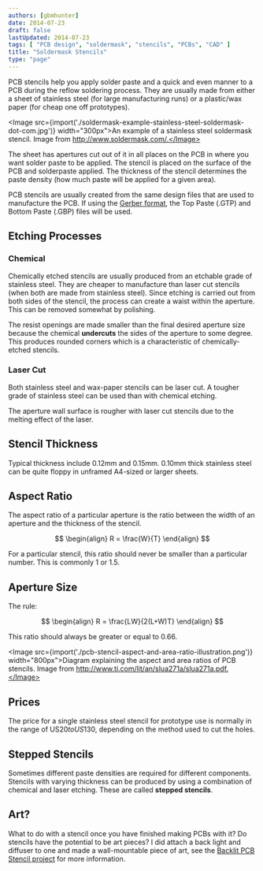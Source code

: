 ```yaml
---
authors: [gbmhunter]
date: 2014-07-23
draft: false
lastUpdated: 2014-07-23
tags: [ "PCB design", "soldermask", "stencils", "PCBs", "CAD" ]
title: "Soldermask Stencils"
type: "page"
---
```



PCB stencils help you apply solder paste and a quick and even manner to a PCB during the reflow soldering process. They are usually made from either a sheet of stainless steel (for large manufacturing runs) or a plastic/wax paper (for cheap one off prototypes).

<Image src={import('./soldermask-example-stainless-steel-soldermask-dot-com.jpg')} width="300px">An example of a stainless steel soldermask stencil. Image from http://www.soldermask.com/.</Image>

The sheet has apertures cut out of it in all places on the PCB in where you want solder paste to be applied. The stencil is placed on the surface of the PCB and solderpaste applied. The thickness of the stencil determines the paste density (how much paste will be applied for a given area).

PCB stencils are usually created from the same design files that are used to manufacture the PCB. If using the [Gerber format](/pcb-design/pcb-data-formats#gerber-files), the Top Paste (.GTP) and Bottom Paste (.GBP) files will be used.

## Etching Processes

### Chemical

Chemically etched stencils are usually produced from an etchable grade of stainless steel. They are cheaper to manufacture than laser cut stencils (when both are made from stainless steel). Since etching is carried out from both sides of the stencil, the process can create a waist within the aperture. This can be removed somewhat by polishing.

The resist openings are made smaller than the final desired aperture size because the chemical **undercuts** the sides of the aperture to some degree. This produces rounded corners which is a characteristic of chemically-etched stencils.

### Laser Cut

Both stainless steel and wax-paper stencils can be laser cut. A tougher grade of stainless steel can be used than with chemical etching.

The aperture wall surface is rougher with laser cut stencils due to the melting effect of the laser.

## Stencil Thickness

Typical thickness include 0.12mm and 0.15mm. 0.10mm thick stainless steel can be quite floppy in unframed A4-sized or larger sheets.

## Aspect Ratio

The aspect ratio of a particular aperture is the ratio between the width of an aperture and the thickness of the stencil.

$$
\begin{align}
R = \frac{W}{T}
\end{align}
$$

For a particular stencil, this ratio should never be smaller than a particular number. This is commonly 1 or 1.5.

## Aperture Size

The rule:

$$
\begin{align}
R = \frac{LW}{2(L+W)T}
\end{align}
$$

This ratio should always be greater or equal to 0.66.

<Image src={import('./pcb-stencil-aspect-and-area-ratio-illustration.png')} width="800px">Diagram explaining the aspect and area ratios of PCB stencils. Image from http://www.ti.com/lit/an/slua271a/slua271a.pdf.</Image>

## Prices

The price for a single stainless steel stencil for prototype use is normally in the range of US$20 to US$130, depending on the method used to cut the holes.

## Stepped Stencils

Sometimes different paste densities are required for different components. Stencils with varying thickness can be produced by using a combination of chemical and laser etching. These are called **stepped stencils**.

## Art?

What to do with a stencil once you have finished making PCBs with it? Do stencils have the potential to be art pieces? I did attach a back light and diffuser to one and made a wall-mountable piece of art, see the [Backlit PCB Stencil project](/electronics/projects/backlit-pcb-stencil) for more information.
